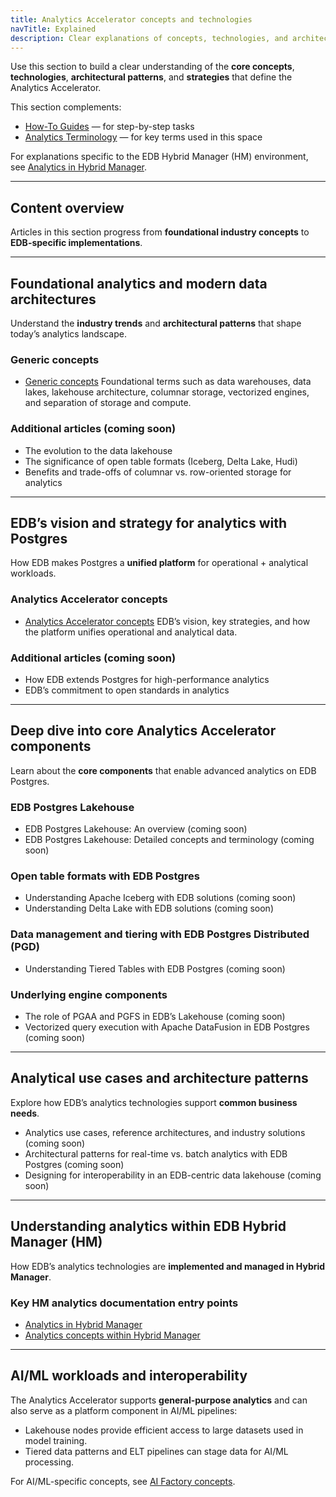 ```yaml
---
title: Analytics Accelerator concepts and technologies
navTitle: Explained
description: Clear explanations of concepts, technologies, and architecture patterns that power the Analytics Accelerator and related EDB offerings.
---
```


Use this section to build a clear understanding of the **core concepts**, **technologies**, **architectural patterns**, and **strategies** that define the Analytics Accelerator.

This section complements:

-   [How-To Guides](/edb-postgres-ai/1.2/hybrid-manager/analytics/learn/how-to/) — for step-by-step tasks
-   [Analytics Terminology](terminology) — for key terms used in this space

For explanations specific to the EDB Hybrid Manager (HM) environment, see [Analytics in Hybrid Manager](../../../hybrid-manager/analytics).

* * *

## Content overview

Articles in this section progress from **foundational industry concepts** to **EDB-specific implementations**.

* * *

## Foundational analytics and modern data architectures

Understand the **industry trends** and **architectural patterns** that shape today’s analytics landscape.

### Generic concepts

-   [Generic concepts](./generic-concepts)
    Foundational terms such as data warehouses, data lakes, lakehouse architecture, columnar storage, vectorized engines, and separation of storage and compute.

### Additional articles (coming soon)

-   The evolution to the data lakehouse
-   The significance of open table formats (Iceberg, Delta Lake, Hudi)
-   Benefits and trade-offs of columnar vs. row-oriented storage for analytics

* * *

## EDB’s vision and strategy for analytics with Postgres

How EDB makes Postgres a **unified platform** for operational + analytical workloads.

### Analytics Accelerator concepts

-   [Analytics Accelerator concepts](analytics-concepts)
    EDB’s vision, key strategies, and how the platform unifies operational and analytical data.

### Additional articles (coming soon)

-   How EDB extends Postgres for high-performance analytics
-   EDB’s commitment to open standards in analytics

* * *

## Deep dive into core Analytics Accelerator components

Learn about the **core components** that enable advanced analytics on EDB Postgres.

### EDB Postgres Lakehouse

-   EDB Postgres Lakehouse: An overview (coming soon)
-   EDB Postgres Lakehouse: Detailed concepts and terminology (coming soon)

### Open table formats with EDB Postgres

-   Understanding Apache Iceberg with EDB solutions (coming soon)
-   Understanding Delta Lake with EDB solutions (coming soon)

### Data management and tiering with EDB Postgres Distributed (PGD)

-   Understanding Tiered Tables with EDB Postgres (coming soon)

### Underlying engine components

-   The role of PGAA and PGFS in EDB’s Lakehouse (coming soon)
-   Vectorized query execution with Apache DataFusion in EDB Postgres (coming soon)

* * *

## Analytical use cases and architecture patterns

Explore how EDB’s analytics technologies support **common business needs**.

-   Analytics use cases, reference architectures, and industry solutions (coming soon)
-   Architectural patterns for real-time vs. batch analytics with EDB Postgres (coming soon)
-   Designing for interoperability in an EDB-centric data lakehouse (coming soon)

* * *

## Understanding analytics within EDB Hybrid Manager (HM)

How EDB’s analytics technologies are **implemented and managed in Hybrid Manager**.

### Key HM analytics documentation entry points

-   [Analytics in Hybrid Manager](../../../hybrid-manager/analytics)
-   [Analytics concepts within Hybrid Manager](/edb-postgres-ai/1.2/hybrid-manager/analytics/learn/analytics_concepts/)

* * *

## AI/ML workloads and interoperability

The Analytics Accelerator supports **general-purpose analytics** and can also serve as a platform component in AI/ML pipelines:

-   Lakehouse nodes provide efficient access to large datasets used in model training.
-   Tiered data patterns and ELT pipelines can stage data for AI/ML processing.

For AI/ML-specific concepts, see [AI Factory concepts](/edb-postgres-ai/1.2/ai-factory/learn/explained/ai-factory-concepts/).
